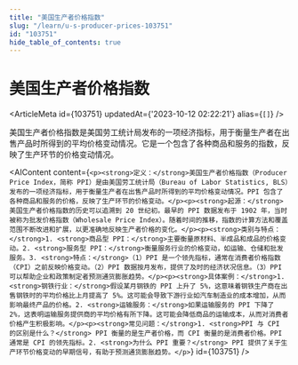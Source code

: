 ```yaml
---
title: "美国生产者价格指数"
slug: "/learn/u-s-producer-prices-103751"
id: "103751"
hide_table_of_contents: true
---
```



# 美国生产者价格指数

<ArticleMeta id={103751} updatedAt={'2023-10-12 02:22:21'} alias={`[]`} />
<div className='border-solid border-b border-t-0 my-4 border-[var(--ifm-color-gray-300)]' />

美国生产者价格指数是美国劳工统计局发布的一项经济指标，用于衡量生产者在出售产品时所得到的平均价格变动情况。它是一个包含了各种商品和服务的指数，反映了生产环节的价格变动情况。

<AIContent content={`<p><strong>定义：</strong>美国生产者价格指数（Producer Price Index，简称 PPI）是由美国劳工统计局（Bureau of Labor Statistics, BLS）发布的一项经济指标，用于衡量生产者在出售产品时所得到的平均价格变动情况。PPI 包含了各种商品和服务的价格，反映了生产环节的价格变动。</p><p><strong>起源：</strong>美国生产者价格指数的历史可以追溯到 20 世纪初。最早的 PPI 数据发布于 1902 年，当时被称为批发价格指数（Wholesale Price Index）。随着时间的推移，指数的计算方法和覆盖范围不断改进和扩展，以更准确地反映生产者价格的变化。</p><p><strong>类别与特点：</strong>1. <strong>商品型 PPI：</strong>主要衡量原材料、半成品和成品的价格变动。2. <strong>服务型 PPI：</strong>衡量服务行业的价格变动，如运输、仓储和批发服务。3. <strong>特点：</strong>（1）PPI 是一个领先指标，通常在消费者价格指数（CPI）之前反映价格变动。（2）PPI 数据按月发布，提供了及时的经济状况信息。（3）PPI 可以帮助企业和政策制定者预测通货膨胀趋势。</p><p><strong>具体案例：</strong>1. <strong>钢铁行业：</strong>假设某月钢铁的 PPI 上升了 5%，这意味着钢铁生产商在出售钢铁时的平均价格比上月提高了 5%。这可能会导致下游行业如汽车制造业的成本增加，从而影响最终产品的价格。2. <strong>运输服务：</strong>如果运输服务的 PPI 下降了 2%，这表明运输服务提供商的平均价格有所下降。这可能会降低商品的运输成本，从而对消费者价格产生积极影响。</p><p><strong>常见问题：</strong>1. <strong>PPI 与 CPI 的区别是什么？</strong> PPI 衡量的是生产者价格，而 CPI 衡量的是消费者价格。PPI 通常是 CPI 的领先指标。2. <strong>为什么 PPI 重要？</strong> PPI 提供了关于生产环节价格变动的早期信号，有助于预测通货膨胀趋势。</p>`} id={103751} />
